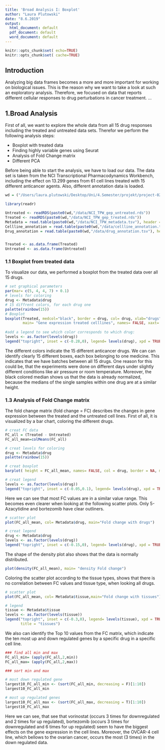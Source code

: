 ```yaml
---
title: 'Broad Analysis I: Boxplot'
author: "Laura Plutowski"
date: "8.6.2019"
output:
  html_document: default
  pdf_document: default
  word_document: default
---
```

```r
knitr::opts_chunk$set( echo=TRUE)
knitr::opts_chunk$set( cache=TRUE)
```

## Introduction 

Analyzing big data frames becomes a more and more important for working on biological issues. This is the reason why we want to take a look at such an exploratory analysis. 
Therefore, we focused on data that reports different cellular responses to drug perturbations in cancer treatment. 
... 

## 1.Broad Analysis 

First of all, we want to explore the whole data from all 15 drug responses including the treated and untreated data sets. Therefor we perform the following analysis steps:

- Boxplot with treated data 
- Finding highly variable genes using Seurat
- Analysis of Fold Change matrix 
- Different PCA 

Before being able to start the analysis, we have to load our data. The data set is taken from the NCI Transcriptional Pharmacodynamics Workbench, including the effect on 13.299 genes from 61 cell lines treated with 15 different anticancer agents. Also, different annotation data is loaded.

```r
wd = ("/Users/laura.plutowski/Desktop/Uni/4.Semester/projekt/project-02-group-05")
``` 

```r
library(readr)

Untreated <- readRDS(paste0(wd,"/data/NCI_TPW_gep_untreated.rds"))
Treated <- readRDS(paste0(wd,"/data/NCI_TPW_gep_treated.rds"))
Metadata = read.table(paste0(wd,"/data/NCI_TPW_metadata.tsv"), header = TRUE, sep ="\t", stringsAsFactors = TRUE)
Cellline_annotation = read.table(paste0(wd,"/data/cellline_annotation.tsv"), header = TRUE, sep ="\t", stringsAsFactors = TRUE)
Drug_annotation = read.table(paste0(wd,"/data/drug_annotation.tsv"), header = TRUE, sep ="\t", stringsAsFactors = TRUE)


Treated <- as.data.frame(Treated)
Untreated <- as.data.frame(Untreated)

```



### 1.1 Boxplot from treated data 

To visualize our data, we performed a boxplot from the treated data over all 15 drugs. 

```r
# set graphical parameters 
par(mar= c(5, 4, 4, 7) + 0.1)
# levels for coloring 
drug <- Metadata$drug
# 15 diffrent colors, for each drug one
palette(rainbow(15))
# Boxplot 
boxplot(Treated, medcol="black", border = drug, col= drug, xlab="drugs", ylab="gene expression",
        main= "Gene expression treated celllines", names= FALSE, xaxt= "n", boxwex=1, boxlty =0)
    
#add a legend to see which color corresponds to which drug:
levels <- as.factor(levels(drug))
legend("topright", inset = c(-0.28,0), legend= levels(drug), xpd = TRUE, pch=19, col = levels, title = "drugs")
```

The different colors indicate the 15 different anticancer drugs. We can can identify clearly 15 different boxes, each box belonging to one medicine. This indicates that we have batches between all 15 drugs. One reason for this could be, that the experiments were done on different days under slightly different conditions like air pressure or room temperature. Moreover, the black colored median shows us that the data is already normalized, because the medians of the single samples within one drug are at a similar height. 

### 1.3 Analysis of Fold Change matrix 

The fold change matrix (fold change = FC) describes the changes in gene expression between the treated and the untreated cell lines. First of all, it is visualized by a bar chart, coloring the different drugs.

```r
# creat FC data 
FC_all = (Treated - Untreated)
FC_all_mean=colMeans(FC_all)

# creat levels for coloring 
drug <- Metadata$drug
palette(rainbow(15))

# creat boxplot
barplot( height = FC_all_mean, names= FALSE, col = drug, border = NA, main= "Fold change")

# creat legend 
levels <- as.factor(levels(drug))
legend("topright", inset = c(-0.05,0.1), legend= levels(drug), xpd = TRUE, pch=19, col = levels, title = "drugs")
```

Here we can see that most FC values are in a similar value range. This becomes even clearer when looking at the following scatter plots. Only 5-Azacytidine and bortezomib have clear outliners. 

```r
# scatter plot
plot(FC_all_mean, col= Metadata$drug, main="Fold change with drugs")

# creat legend 
drug <- Metadata$drug
levels <- as.factor(levels(drug))
legend("topright", inset = c(-0.15,0), legend= levels(drug), xpd = TRUE, pch=19, col = levels, title = "drugs")
```

The shape of the density plot also shows that the data is normally distributed. 

```r
plot(density(FC_all_mean), main= "density Fold change")
```

Coloring the scatter plot according to the tissue types, shows that there is no correlation between FC values and tissue type, when looking all drugs.

``` r
# scatter plot
plot(FC_all_mean, col= Metadata$tissue,main="Fold change with tissues")

# legend 
tissue <- Metadata$tissue
levels <- as.factor(levels(tissue))
legend("topright", inset = c(-0.3,0), legend= levels(tissue), xpd = TRUE, pch=19, col = levels, 
       title = "tissues")
```

We also can identify the Top 10 values from the FC matrix, which indicate the ten most up and down regulated genes by a specific drug in a specific cell line. 

```r
### find all min and max 
FC_all_min= (apply(FC_all,2,min))
FC_all_max= (apply(FC_all,2,max))

### sort min and max 

# most down regulated gene
largest10_FC_all_min <- (sort(FC_all_min, decreasing = F)[1:10])
largest10_FC_all_min 

# most up regulated genes 
largest10_FC_all_max <- (sort(FC_all_max, decreasing = T)[1:10])
largest10_FC_all_max
```

Here we can see, that see that vorinostat (occurs 3 times for downregulated and 2 times for up regulated), bortezomib (occurs 3 times for downregulated and 6 times for up regulated) seem to have the biggest effects on the gene expression in the cell lines. Moreover, the OVCAR-4 cell line, which bellows to the ovarian cancer, occurs the most (3 times) in the down regulated data. 


